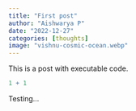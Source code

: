 ```yaml
---
title: "First post"
author: "Aishwarya P"
date: "2022-12-27"
categories: [thoughts]
image: "vishnu-cosmic-ocean.webp"
---
```


This is a post with executable code.

```r
1 + 1
```

Testing...
